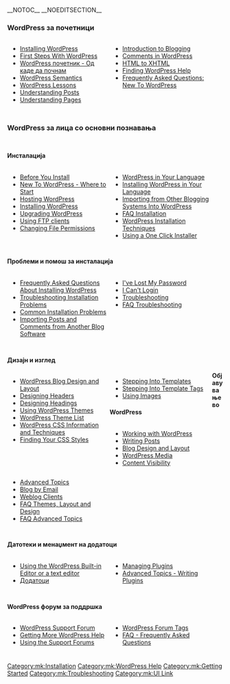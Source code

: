{{Languages|
{{ar|البدأ_في_أستخدام_الووردبريس}}
{{bs|Započnite koristiti WordPress}}
{{en|Getting_Started_with_WordPress}}
{{es|Getting_Started_with_WordPress}}
{{fi|Aloittaminen}}
{{fr|Demarrer avec WordPress}}
{{ko|Getting_Started_with_WordPress}}
{{mk|WordPress почетник}}
{{mya|Getting_Started_with_WordPress}}
{{pt-br|Novo no WordPress - Por Onde Começar}}
{{ru|Знакомство_с_WordPress}}
{{ta|வேர்ட்பிரஸ் அடிப்படைகள்}}
{{te|WordPress గురించి తెలుసుకోండి}}
{{th|Getting_Started_with_WordPress}}
{{zh-cn|开始使用_WordPress}}
{{zh-tw|開始使用_WordPress}}
}}
__NOTOC__ __NOEDITSECTION__

===WordPress за почетници===
<div style="width: 45%; margin:0px 6px; float:left">
* [[Installing WordPress]]
* [[First Steps With WordPress]]
* [[mk:WordPress почетник - Од каде да почнам|WordPress почетник - Од каде да почнам]]
* [[WordPress Semantics]]
* [[WordPress Lessons]]
* [[Writing_Posts|Understanding Posts]]
* [[Pages|Understanding Pages]]
</div>

<div style="width: 45%; margin:0px 6px; float:left; display: inline">
* [[Introduction to Blogging]]
* [[Comments in WordPress]]
* [[HTML to XHTML]]
* [[Finding WordPress Help]]
* [[FAQ New To WordPress|Frequently Asked Questions: New To WordPress]]
</div>

<div style="clear:both; height:10px">
</div>


===WordPress за лица со основни познавања===
<div style="clear:both; height:10px">
</div>

====Инсталација====
<div style="width: 45%; margin:0px 6px; float:left">
* [[Before You Install]]
* [[New To WordPress - Where to Start]]
* [[Hosting WordPress]]
* [[Installing WordPress]]
* [[Upgrading WordPress]]
* [[FTP Clients| Using FTP clients]]
* [[Changing File Permissions]]
</div>
<div style="width: 45%; margin:0px 6px; float:left; display: inline">
* [[WordPress in Your Language]]
* [[Installing WordPress in Your Language]]
* [[Importing_Content|Importing from Other Blogging Systems Into WordPress]]
* [[FAQ Installation|FAQ Installation]]
* [[WordPress Installation Techniques]]
* [http://codex.wordpress.org/AutoInstalling_WordPress Using a One Click Installer]


</div>
<div style="clear:both; height:10px">
</div>

====Проблеми и помош за инсталација====
<div style="width: 45%; margin:0px 6px; float:left">
* [[FAQ_Installation|Frequently Asked Questions About Installing WordPress]]
* [[Troubleshooting#Installation_Problems|Troubleshooting Installation Problems]]
* [[Installing WordPress#Common_Installation_Problems|Common Installation Problems]]
* [[Importing_Content|Importing Posts and Comments from Another Blog Software]]
</div>
<div style="width: 45%; margin:0px 6px; float:left; display: inline">
* [[Resetting Your Password|I've Lost My Password]]
* [[Login Trouble|I Can't Login]]
* [[Troubleshooting]]
* [[FAQ Troubleshooting|FAQ Troubleshooting]]
</div>
<div style="clear:both; height:10px">
</div>

====Дизајн и изглед====
<div style="width: 45%; margin:0px 6px; float:left">
* [[Blog_Design_and_Layout|WordPress Blog Design and Layout]]
*[[Designing Headers]]
*[[Designing Headings]]
* [[Using_Themes|Using WordPress Themes]]
* [[Using_Themes/Theme_List|WordPress Theme List]]
* [[CSS|WordPress CSS Information and Techniques]]
* [[Finding Your CSS Styles]]
</div>
<div style="width: 45%; margin:0px 6px; float:left; display: inline">
* [[Stepping Into Templates]] 
* [[Stepping Into Template Tags]]
* [[Using Images]]
</div>


====Објавување во WordPress====
<div style="width: 45%; margin:0px 6px; float:left">
* [[Working with WordPress]]
* [[Writing_Posts|Writing Posts]]
* [[Blog Design and Layout]]
* [[Working_with_WordPress#WordPress Media|WordPress Media]]
* [[Content Visibility]]
</div>
<div style="width: 45%; margin:0px 6px; float:left; display: inline">
* [[Advanced Topics]]
* [[Blog by Email]] 
* [[Weblog_Client|Weblog Clients]] 
* [[FAQ Layout and Design|FAQ Themes, Layout and Design]] 
* [[FAQ Advanced Topics|FAQ Advanced Topics]]
</div>
<div style="clear:both; height:10px">
</div>

====Датотеки и менаџмент на додатоци====
<div style="width: 45%; margin:0px 6px; float:left">
* [[Editing Files|Using the WordPress Built-in Editor or a text editor]]
* [[mk:Додатоци|Додатоци]]
</div>
<div style="width: 45%; margin:0px 6px; float:left; display: inline">
* [[Managing Plugins]]
* [[Advanced Topics#WordPress Plugins and Customization|Advanced Topics - Writing Plugins]]
</div>
<div style="clear:both; height:10px">
</div>

====WordPress форум за поддршка====
<div style="width: 45%; margin:0px 6px; float:left">
* [http://www.wordpress.org/support WordPress Support Forum]
* [[Getting_More_Help|Getting More WordPress Help]]
* [[Using the Support Forums]]
</div>
<div style="width: 45%; margin:0px 6px; float:left; display: inline">
* [[WordPress Forum Tags]]
* [[FAQ|FAQ - Frequently Asked Questions]]
</div>
<div style="clear:both; height:10px">
</div>

{{toclist}}

[[Category:mk:Installation]]
[[Category:mk:WordPress Help]]
[[Category:mk:Getting Started]]
[[Category:mk:Troubleshooting]]
[[Category:mk:UI Link]]